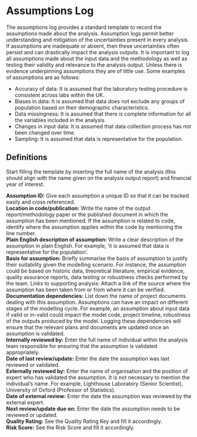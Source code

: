 # Assumptions Log

The assumptions log provides a standard template to record the assumptions made about the analysis. Assumption logs permit better understanding and mitigation of the uncertainties present in every analysis. If assumptions are inadequate or absent, then these uncertainties often persist and can drastically impact the analysis outputs. It is important to log all assumptions made about the input data and the methodology as well as testing their validity and relevance to the analysis output. Unless there is evidence underpinning assumptions they are of little use.
Some examples of assumptions are as follows: 

* Accuracy of data: It is assumed that the laboratory testing procedure is consistent across labs within the UK.
* Biases in data: It is assumed that data does not exclude any groups of population based on their demographic characteristics.
* Data missingness: It is assumed that there is complete information for all the variables included in the analysis.
* Changes in input data: It is assumed that data collection process has not been changed over time.
* Sampling: It is assumed that data is representative for the population.

## Definitions

Start filling the template by inserting the full name of the analysis (this should align with the name given on the analysis output report) and financial year of interest.

**Assumption ID:** Give each assumption a unique ID so that it can be tracked easily and cross referenced.  
**Location in code/publication:** Write the name of the output report/methodology paper or the published document in which the assumption has been mentioned. If the assumption is related to code, identify where the assumption applies within the code by mentioning the line number.  
**Plain English description of assumption:** Write a clear description of the assumption in plain English. For example, ‘it is assumed that data is representative for the population'.  
**Basis for assumption:** Briefly summarise the basis of assumption to justify their suitability given the modelling scenario. For instance, the assumption could be based on historic data, theoretical literature, empirical evidence, quality assurance reports, data testing or robustness checks performed by the team. 
Links to supporting analysis: Attach a link of the source where the assumption has been taken from or from where it can be verified.  
**Documentation dependencies:** List down the name of project documents dealing with this assumption. Assumptions can have an impact on different stages of the modelling cycle. For example, an assumption about input data if valid or in-valid could impact the model code, project timeline, robustness of the outputs produced by the model. Logging these dependencies will ensure that the relevant plans and documents are updated once an assumption is validated.  
**Internally reviewed by:** Enter the full name of individual within the analysis team responsible for ensuring that the assumption is validated appropriately.  
**Date of last review/update:** Enter the date the assumption was last reviewed or validated.   
**Externally reviewed by:** Enter the name of organisation and the position of expert who has validated the assumption. It is not necessary to mention the individual's name. For example, Lighthouse Laboratory (Senior Scientist), University of Oxford (Professor of Statistics).     
**Date of external review:**	Enter the date the assumption was reviewed by the external expert.  
**Next review/update due on:** Enter the date the assumption needs to be reviewed or updated.  
**Quality Rating:** See the Quality Rating Key and fill it accordingly.   
**Risk Score:**	See the Risk Score and fill it accordingly.  
